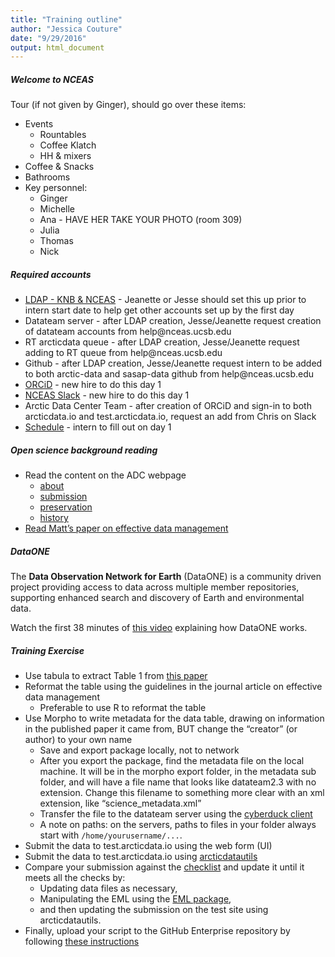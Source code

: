 ```yaml
---
title: "Training outline"
author: "Jessica Couture"
date: "9/29/2016"
output: html_document
---
```


##### _Welcome to NCEAS_

Tour (if not given by Ginger), should go over these items:

* Events
    + Rountables
    + Coffee Klatch
    + HH & mixers
* Coffee & Snacks
* Bathrooms
* Key personnel:
    + Ginger
    + Michelle
    + Ana - HAVE HER TAKE YOUR PHOTO  (room 309)
    + Julia
    + Thomas
    + Nick
 
##### _Required accounts_

* [LDAP - KNB & NCEAS](https://identity.nceas.ucsb.edu/identity/cgi-bin/ldapweb.cgi?cfg=account) - Jeanette or Jesse should set this up prior to intern start date to help get other accounts set up by the first day
* Datateam server - after LDAP creation, Jesse/Jeanette request creation of datateam accounts from help@nceas.ucsb.edu
* RT arcticdata queue - after LDAP creation, Jesse/Jeanette request adding to RT queue from help@nceas.ucsb.edu
* Github - after LDAP creation, Jesse/Jeanette request intern to be added to both arctic-data and sasap-data github from help@nceas.ucsb.edu
* [ORCiD](https://orcid.org/register) - new hire to do this day 1
* [NCEAS Slack](http://slack.nceas.ucsb.edu/) - new hire to do this day 1
* Arctic Data Center Team - after creation of ORCiD and sign-in to both arcticdata.io and test.arcticdata.io, request an add from Chris on Slack
* [Schedule](https://docs.google.com/spreadsheets/d/1Jf7IkSf8Vqu51xv1DDaTNCrTAZd0RMNH9ExZw0eyH4I/edit#gid=299555270) - intern to fill out on day 1


##### _Open science background reading_

* Read the content on the ADC webpage
  + [about](https://arcticdata.io/about/)
  + [submission](https://arcticdata.io/submit/)
  + [preservation](https://arcticdata.io/preservation/)
  + [history](https://arcticdata.io/history/)
* [Read Matt's paper on effective data management](http://onlinelibrary.wiley.com/doi/10.1890/0012-9623-90.2.205/full)



##### _DataONE_

The **Data Observation Network for Earth** (DataONE) is a community driven project providing access to data across multiple member repositories, supporting enhanced search and discovery of Earth and environmental data.

Watch the first 38 minutes of [this video](https://drive.google.com/drive/u/0/folders/0BxXanx5RKvlgSV9CYTRlTHJ4VzQ) explaining how DataONE works.


##### _Training Exercise_

* Use tabula to extract Table 1 from [this paper](http://iopscience.iop.org/article/10.1088/1748-9326/11/9/095008/meta)
* Reformat the table using the guidelines in the journal article on effective data management
  + Preferable to use R to reformat the table
* Use Morpho to write metadata for the data table, drawing on information in the published paper it came from, BUT change the "creator" (or author) to your own name
  + Save and export package locally, not to network
  + After you export the package, find the metadata file on the local machine. It will be in the morpho export folder, in the metadata sub folder, and will have a file name that looks like datateam2.3 with no extension. Change this filename to something more clear with an xml extension, like "science_metadata.xml"
  + Transfer the file to the datateam server using the [cyberduck client](https://help.nceas.ucsb.edu/remote_file_access)
  + A note on paths: on the servers, paths to files in your folder always start with `/home/yourusername/...`.
* Submit the data to test.arcticdata.io using the web form (UI)
* Submit the data to test.arcticdata.io using [arcticdatautils](https://github.nceas.ucsb.edu/KNB/arctic-data/blob/master/datateam/How_To/introArcticdatautils.Rmd)
* Compare your submission against the [checklist](https://github.nceas.ucsb.edu/KNB/arctic-data/blob/master/datateam/How_To/Checklist.md) and update it until it meets all the checks by:
  + Updating data files as necessary,
  + Manipulating the EML using the [EML package](https://github.nceas.ucsb.edu/KNB/arctic-data/blob/master/datateam/How_To/EML/editingEMLinR.Rmd),
  + and then updating the submission on the test site using arcticdatautils.
* Finally, upload your script to the GitHub Enterprise repository by following [these instructions](https://github.nceas.ucsb.edu/KNB/arctic-data/blob/master/datateam/How_To/github_inRStudio.Rmd)
